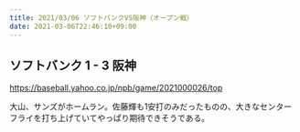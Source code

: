 ```yaml
---
title: 2021/03/06 ソフトバンクVS阪神（オープン戦）
date: 2021-03-06T22:46:10+09:00
---
```


## ソフトバンク 1 - 3 阪神

https://baseball.yahoo.co.jp/npb/game/2021000026/top

大山、サンズがホームラン。佐藤輝も1安打のみだったものの、大きなセンターフライを打ち上げていてやっぱり期待できそうである。